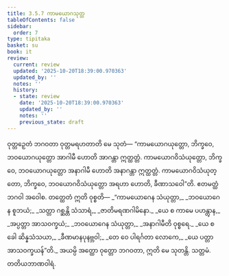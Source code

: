 ```yaml
---
title: 3.5.7 ကာမယောဂသုတ္တ
tableOfContents: false
sidebar:
  order: 7
type: tipitaka
basket: su
book: it
review:
  current: review
  updated: '2025-10-20T18:39:00.970363'
  updated_by: ''
  notes: ''
  history:
  - state: review
    date: '2025-10-20T18:39:00.970363'
    updated_by: ''
    notes: ''
    previous_state: draft
---
```



<DynamicBreadcrumb />


<ReviewStatus review={frontmatter.review} showDetails={true} />

<HypothesisAnnotation frontmatter={frontmatter} />

<Division number="96" book="it" e="ch" v="18" p="259">

<Paragraph number="685" book="it">
ဝုတ္တဉှေတံ ဘဂဝတာ ဝုတ္တမရဟတာတိ မေ သုတံ—
</Paragraph>

<Paragraph number="686" book="it">
“ကာမယောဂယုတ္တော, ဘိက္ခဝေ, ဘဝယောဂယုတ္တော အာဂါမီ ဟောတိ အာဂန္တာ ဣတ္ထတ္တံ. ကာမယောဂဝိသံယုတ္တော, ဘိက္ခဝေ, ဘဝယောဂယုတ္တော အနာဂါမီ ဟောတိ အနာဂန္တာ ဣတ္ထတ္တံ. ကာမယောဂဝိသံယုတ္တော, ဘိက္ခဝေ, ဘဝယောဂဝိသံယုတ္တော အရဟာ ဟောတိ, ခီဏာသဝေါ”တိ. ဧတမတ္ထံ ဘဂဝါ အဝေါစ. တတ္ထေတံ ဣတိ ဝုစ္စတိ—
</Paragraph>

<Paragraph number="687" type="verses" book="it">
_“ကာမယောဂေန သံယုတ္တာ,_  
_ဘဝယောဂေန စူဘယံ;_  
_သတ္တာ ဂစ္ဆန္တိ သံသာရံ,_  
_ဇာတိမရဏဂါမိနော._  

</Paragraph>

<Paragraph number="688" type="verses" book="it">
_ယေ စ ကာမေ ပဟန္တွာန,_  
_အပ္ပတ္တာ အာသဝက္ခယံ;_  
_ဘဝယောဂေန သံယုတ္တာ,_  
_အနာဂါမီတိ ဝုစ္စရေ._  

</Paragraph>

<Paragraph number="689" type="verses" book="it">
_ယေ စ ခေါ ဆိန္နသံသယာ,_  
_ခီဏမာနပုနဗ္ဘဝါ;_  
_တေ ဝေ ပါရင်္ဂတာ လောကေ,_  
_ယေ ပတ္တာ အာသဝက္ခယန်”တိ._  

</Paragraph>

<Paragraph number="690" book="it">
အယမ္ပိ အတ္ထော ဝုတ္တော ဘဂဝတာ, ဣတိ မေ သုတန္တိ.

</Paragraph>
</Division>

<Paragraph number="691" type="center" book="it">
သတ္တမံ.



</Paragraph>

<Paragraph number="692" type="center" book="it">
တတိယဘာဏဝါရံ.
</Paragraph>